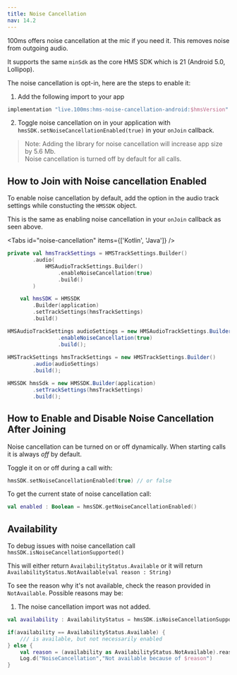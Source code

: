 ```yaml
---
title: Noise Cancellation
nav: 14.2
---
```


100ms offers noise cancellation at the mic if you need it. This removes noise from outgoing audio.

It supports the same `minSdk` as the core HMS SDK which is 21 (Android 5.0, Lollipop).

The noise cancellation is opt-in, here are the steps to enable it:
1. Add the following import to your app 
```kotlin 
implementation "live.100ms:hms-noise-cancellation-android:$hmsVersion"
```
2. Toggle noise cancellation on in your application with `hmsSDK.setNoiseCancellationEnabled(true)` in your `onJoin` callback.

> Note: Adding the library for noise cancellation will increase app size by 5.6 Mb.  
Noise cancellation is turned off by default for all calls.

## How to Join with Noise cancellation Enabled
To enable noise cancellation by default, add the option in the audio track settings while constucting the `HMSSDK` object.

This is the same as enabling noise cancellation in your `onJoin` callback as seen above.

<Tabs id="noise-cancellation" items={['Kotlin', 'Java']} />

<Tab id='noise-cancellation-0'>

```kotlin
private val hmsTrackSettings = HMSTrackSettings.Builder()
        .audio(
            HMSAudioTrackSettings.Builder()
                .enableNoiseCancellation(true)
                .build()
        )

    val hmsSDK = HMSSDK
        .Builder(application)
        .setTrackSettings(hmsTrackSettings)
        .build()
```

</Tab>

<Tab id='noise-cancellation-1'>

```java
HMSAudioTrackSettings audioSettings = new HMSAudioTrackSettings.Builder()
                .enableNoiseCancellation(true)
                .build();
                
HMSTrackSettings hmsTrackSettings = new HMSTrackSettings.Builder()
        .audio(audioSettings)
        .build();

HMSSDK hmsSdk = new HMSSDK.Builder(application)
        .setTrackSettings(hmsTrackSettings)
        .build();
```

</Tab>

## How to Enable and Disable Noise Cancellation After Joining
Noise cancellation can be turned on or off dynamically. When starting calls it is always *off* by default.

Toggle it on or off during a call with:
```kotlin
hmsSDK.setNoiseCancellationEnabled(true) // or false
```

To get the current state of noise cancellation call:
```kotlin
val enabled : Boolean = hmsSDK.getNoiseCancellationEnabled()
```

## Availability
To debug issues with noise cancellation call `hmsSDK.isNoiseCancellationSupported()`

This will either return `AvailabilityStatus.Available` or it will return `AvailabilityStatus.NotAvailable(val reason : String)`

To see the reason why it's not available, check the reason provided in `NotAvailable`.
Possible reasons may be:
1. The noise cancellation import was not added.

```kotlin
val availability : AvailabilityStatus = hmsSDK.isNoiseCancellationSupported()

if(availability == AvailabilityStatus.Available) {
    /// is available, but not necessarily enabled
} else {
    val reason = (availability as AvailabilityStatus.NotAvailable).reason
    Log.d("NoiseCancellation","Not available because of $reason")
}

```

